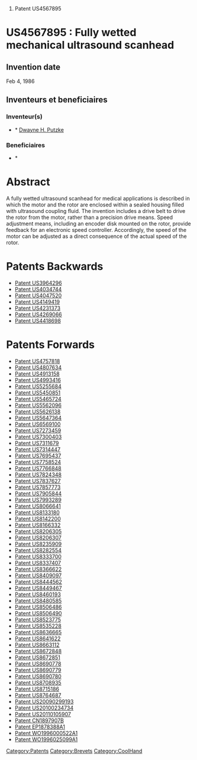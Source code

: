 # Patent US4567895





=US4567895 : Fully wetted mechanical ultrasound scanhead = 



== Invention date ==

Feb 4, 1986

== Inventeurs et beneficiaires ==

=== Inventeur(s) === 
* * [[Dwayne H. Putzke]]
=== Beneficiaires === 
* * [[]]


= Abstract =

A fully wetted ultrasound scanhead for medical applications is described in which the motor and the rotor are enclosed within a sealed housing filled with ultrasound coupling fluid. The invention includes a drive belt to drive the rotor from the motor, rather than a precision drive means. Speed adjustment means, including an encoder disk mounted on the rotor, provide feedback for an electronic speed controller. Accordingly, the speed of the motor can be adjusted as a direct consequence of the actual speed of the rotor.
= Patents Backwards =

* [[Patent US3964296]]
* [[Patent US4034744]]
* [[Patent US4047520]]
* [[Patent US4149419]]
* [[Patent US4231373]]
* [[Patent US4269066]]
* [[Patent US4418698]]
= Patents Forwards =

* [[Patent US4757818]]
* [[Patent US4807634]]
* [[Patent US4913158]]
* [[Patent US4993416]]
* [[Patent US5255684]]
* [[Patent US5450851]]
* [[Patent US5465724]]
* [[Patent US5562096]]
* [[Patent US5626138]]
* [[Patent US5647364]]
* [[Patent US6569100]]
* [[Patent US7273459]]
* [[Patent US7300403]]
* [[Patent US7311679]]
* [[Patent US7314447]]
* [[Patent US7695437]]
* [[Patent US7758524]]
* [[Patent US7766848]]
* [[Patent US7824348]]
* [[Patent US7837627]]
* [[Patent US7857773]]
* [[Patent US7905844]]
* [[Patent US7993289]]
* [[Patent US8066641]]
* [[Patent US8133180]]
* [[Patent US8142200]]
* [[Patent US8166332]]
* [[Patent US8206305]]
* [[Patent US8206307]]
* [[Patent US8235909]]
* [[Patent US8282554]]
* [[Patent US8333700]]
* [[Patent US8337407]]
* [[Patent US8366622]]
* [[Patent US8409097]]
* [[Patent US8444562]]
* [[Patent US8449467]]
* [[Patent US8460193]]
* [[Patent US8480585]]
* [[Patent US8506486]]
* [[Patent US8506490]]
* [[Patent US8523775]]
* [[Patent US8535228]]
* [[Patent US8636665]]
* [[Patent US8641622]]
* [[Patent US8663112]]
* [[Patent US8672848]]
* [[Patent US8672851]]
* [[Patent US8690778]]
* [[Patent US8690779]]
* [[Patent US8690780]]
* [[Patent US8708935]]
* [[Patent US8715186]]
* [[Patent US8764687]]
* [[Patent US20090299193]]
* [[Patent US20100234734]]
* [[Patent US20110105907]]
* [[Patent CN1897907B]]
* [[Patent EP1878388A1]]
* [[Patent WO1996000522A1]]
* [[Patent WO1996025099A1]]
[[Category:Patents]][[Category:Brevets]][[Category:CoolHand]]